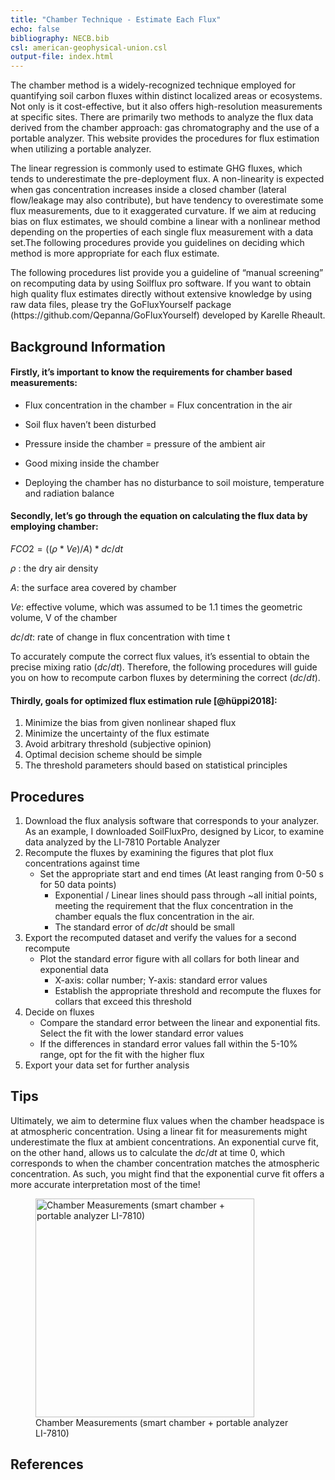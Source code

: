 ```yaml
---
title: "Chamber Technique - Estimate Each Flux"
echo: false
bibliography: NECB.bib
csl: american-geophysical-union.csl
output-file: index.html
---
```


The chamber method is a widely-recognized technique employed for quantifying soil carbon fluxes within distinct localized areas or ecosystems. Not only is it cost-effective, but it also offers high-resolution measurements at specific sites. There are primarily two methods to analyze the flux data derived from the chamber approach: gas chromatography and the use of a portable analyzer. This website provides the procedures for flux estimation when utilizing a portable analyzer.

The linear regression is commonly used to estimate GHG fluxes, which tends to underestimate the pre-deployment flux. A non-linearity is expected when gas concentration increases inside a closed chamber (lateral flow/leakage may also contribute), but have tendency to overestimate some flux measurements, due to it exaggerated curvature. If we aim at reducing bias on flux estimates, we should combine a linear with a nonlinear method depending on the properties of each single flux measurement with a data set.The following procedures provide you guidelines on deciding which method is more appropriate for each flux estimate.

The following procedures list provide you a guideline of "manual screening" on recomputing data by using Soilflux pro software. If you want to obtain high quality flux estimates directly without extensive knowledge by using raw data files, please try the GoFluxYourself package (https://github.com/Qepanna/GoFluxYourself) developed by Karelle Rheault.

## Background Information

#### Firstly, it's important to know the requirements for chamber based measurements:

-   Flux concentration in the chamber = Flux concentration in the air

-   Soil flux haven't been disturbed

-   Pressure inside the chamber = pressure of the ambient air

-   Good mixing inside the chamber

-   Deploying the chamber has no disturbance to soil moisture, temperature and radiation balance

#### Secondly, let's go through the equation on calculating the flux data by employing chamber:

$FCO2 = ((\rho* Ve)/A) * dc/dt$

$\rho$ : the dry air density

$A$: the surface area covered by chamber

$Ve$: effective volume, which was assumed to be 1.1 times the geometric volume, V of the chamber

$dc/dt$: rate of change in flux concentration with time t

To accurately compute the correct flux values, it's essential to obtain the precise mixing ratio ($dc/dt$). Therefore, the following procedures will guide you on how to recompute carbon fluxes by determining the correct ($dc/dt$)​.

#### Thirdly, goals for optimized flux estimation rule [@hüppi2018]:

1.  Minimize the bias from given nonlinear shaped flux
2.  Minimize the uncertainty of the flux estimate
3.  Avoid arbitrary threshold (subjective opinion)
4.  Optimal decision scheme should be simple
5.  The threshold parameters should based on statistical principles

## Procedures

1.  Download the flux analysis software that corresponds to your analyzer. As an example, I downloaded SoilFluxPro, designed by Licor, to examine data analyzed by the LI-7810 Portable Analyzer
2.  Recompute the fluxes by examining the figures that plot flux concentrations against time
    -   Set the appropriate start and end times (At least ranging from 0-50 s for 50 data points)
        -   Exponential / Linear lines should pass through \~all initial points, meeting the requirement that the flux concentration in the chamber equals the flux concentration in the air.
        -   The standard error of $dc/dt$ should be small
3.  Export the recomputed dataset and verify the values for a second recompute
    -   Plot the standard error figure with all collars for both linear and exponential data
        -   X-axis: collar number; Y-axis: standard error values
        -   Establish the appropriate threshold and recompute the fluxes for collars that exceed this threshold
4.  Decide on fluxes
    -   Compare the standard error between the linear and exponential fits. Select the fit with the lower standard error values
    -   If the differences in standard error values fall within the 5-10% range, opt for the fit with the higher flux
5.  Export your data set for further analysis

## Tips

Ultimately, we aim to determine flux values when the chamber headspace is at atmospheric concentration. Using a linear fit for measurements might underestimate the flux at ambient concentrations. An exponential curve fit, on the other hand, allows us to calculate the $dc/dt$ at time 0, which corresponds to when the chamber concentration matches the atmospheric concentration. As such, you might find that the exponential curve fit offers a more accurate interpretation most of the time!

![Chamber Measurements (smart chamber + portable analyzer LI-7810)](images/fluxesmeasurements%20copy.jpg){#fig-grazing width="350"}


## References

::: {#refs}
:::
